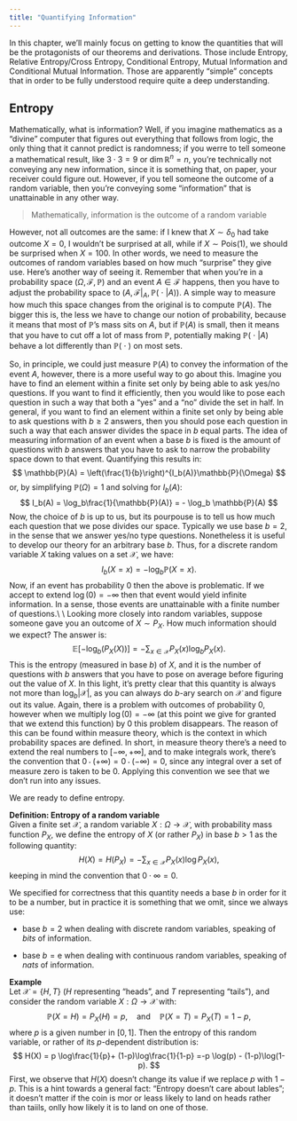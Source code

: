 ```yaml
---
title: "Quantifying Information"
---
```


In this chapter, we'll mainly focus on getting to know the quantities
that will be the protagonists of our theorems and derivations. Those
include Entropy, Relative Entropy/Cross Entropy, Conditional Entropy,
Mutual Information and Conditional Mutual Information. Those are
apparently "simple" concepts that in order to be fully understood
require quite a deep understanding.

## Entropy

Mathematically, what is information? Well, if you imagine mathematics as
a "divine" computer that figures out everything that follows from logic,
the only thing that it cannot predict is randomness; if you werre to
tell someone a mathematical result, like $3\cdot 3 = 9$ or
$\dim \mathbb{R}^n = n$, you're technically not conveying any new
information, since it is something that, on paper, your receiver could
figure out. However, if you tell someone the outcome of a random
variable, then you're conveying some "information" that is unattainable
in any other way.

> Mathematically, information is the outcome of a random variable

However, not all outcomes are the same: if I knew that $X \sim \delta_0$
had take outcome $X = 0$, I wouldn't be surprised at all, while if
$X \sim \text{Pois}(1)$, we should be surprised when $X = 100$. In other
words, we need to measure the outcomes of random variables based on how
much "surprise" they give use. Here's another way of seeing it. Remember
that when you're in a probability space
$(\Omega, \mathcal{F},\mathbb{P})$ and an event $A\in \mathcal{F}$
happens, then you have to adjust the probability space to
$(A,\mathcal{F}|_{A}, \mathbb{P}(\ \cdot \ |A))$. A simple way to
measure how much this space changes from the original is to compute
$\mathbb{P}(A)$. The bigger this is, the less we have to change our
notion of probability, because it means that most of $\mathbb{P}$'s mass
sits on $A$, but if $\mathbb{P}(A)$ is small, then it means that you
have to cut off a lot of mass from $\mathbb{P}$, potentially making
$\mathbb{P}(\ \cdot \ |A)$ behave a lot differently than
$\mathbb{P}(\ \cdot \ )$ on most sets.

So, in principle, we could just measure $\mathbb{P}(A)$ to convey the
information of the event $A$, however, there is a more useful way to go
about this. Imagine you have to find an element within a finite set only
by being able to ask yes/no questions. If you want to find it
efficiently, then you would like to pose each question in such a way
that both a "yes" and a "no" divide the set in half. In general, if you
want to find an element within a finite set only by being able to ask
questions with $b \geq 2$ answers, then you should pose each question in
such a way that each answer divides the space in $b$ equal parts. The
idea of measuring information of an event when a base $b$ is fixed is
the amount of questions with $b$ answers that you have to ask to narrow
the probability space down to that event. Quantifying this results in:
$$
\mathbb{P}(A) = \left(\frac{1}{b}\right)^{I_b(A)}\mathbb{P}(\Omega)
$$ or, by simplifying $\mathbb{P}(\Omega) = 1$ and solving for $I_b(A)$:
$$
I_b(A) = \log_b\frac{1}{\mathbb{P}(A)} = - \log_b \mathbb{P}(A)
$$ Now, the choice of $b$ is up to us, but its pourpouse is to tell us
how much each question that we pose divides our space. Typically we use
base $b = 2$, in the sense that we answer yes/no type questions.
Nonetheless it is useful to develop our theory for an arbitrary base
$b$. Thus, for a discrete random variable $X$ taking values on a set
$\mathcal{X}$, we have: $$
I_b(X = x) = -\log_b\mathbb{P}(X = x).
$$ Now, if an event has probability $0$ then the above is problematic.
If we accept to extend $\log(0) = -\infty$ then that event would yield
infinite information. In a sense, those events are unattainable with a
finite number of questions.\\ \\ Looking more closely into random
variables, suppose someone gave you an outcome of $X \sim P_X$. How much
information should we expect? The answer is: $$
\mathbb{E}\left[-\log_b(P_X(X))\right] = -\sum_{x \in \mathcal{X}} P_X(x)\log_bP_X(x).
$$This is the entropy (measured in base $b$) of $X$, and it is the
number of questions with $b$ answers that you have to pose on average
before figuring out the value of $X$. In this light, it's pretty clear
that this quantity is always not more than $\log_b|\mathcal{X}|$, as you
can always do $b$-ary search on $\mathcal{X}$ and figure out its value.
Again, there is a problem with outcomes of probability $0$, however when
we multiply $\log(0) = -\infty$ (at this point we give for granted that
we extend this function) by $0$ this problem disappears. The reason of
this can be found within measure theory, which is the context in which
probability spaces are defined. In short, in measure theory there's a
need to extend the real numbers to $[-\infty,+\infty]$, and to make
integrals work, there's the convention that
$0 \cdot (+\infty) = 0 \cdot (-\infty) = 0$, since any integral over a
set of measure zero is taken to be $0$. Applying this convention we see
that we don't run into any issues.

We are ready to define entropy.


::: {.definition}
**Definition: Entropy of a random variable**  
Given a finite set $\mathcal{X}$, a random variable $X:\Omega\longrightarrow \mathcal{X}$, with probability mass function $P_X$, we define the entropy of $X$ (or rather $P_X$) in base $b > 1$ as the following quantity:
$$
H(X) = H(P_X) = -\sum_{x \in \mathcal{X}} P_X(x) \log P_X(x),
$$
keeping in mind the convention that $0 \cdot \infty = 0$.
:::

We specified for correctness that this quantity needs a base $b$ in
order for it to be a number, but in practice it is something that we
omit, since we always use:

-   base $b = 2$ when dealing with discrete random variables, speaking
    of *bits* of information.

-   base $b = \text{e}$ when dealing with continuous random variables,
    speaking of *nats* of information.
    
::: {.example}
**Example**  
Let $\mathcal{X} = \{H,T\}$ ($H$ representing "heads", and $T$ representing "tails"), and consider the random variable $X:\Omega \longrightarrow \mathcal{X}$ with:
$$
\mathbb{P}(X = H) = P_X(H) = p, \quad \text{and}\quad \mathbb{P}(X = T) = P_X(T) = 1-p,
$$
where $p$ is a given number in $[0,1]$. Then the entropy of this random variable, or rather of its $p$-dependent distribution is:
$$
H(X) = p \log\frac{1}{p}+ (1-p)\log\frac{1}{1-p} =-p \log(p) - (1-p)\log(1-p).
$$
First, we observe that $H(X)$ doesn't change its value if we replace $p$ with $1-p$. This is a hint towards a general fact: "Entropy doesn't care about lables"; it doesn't matter if the coin is mor or leass likely to land on heads rather than taiils, onlly how likely it is to land on one of those.
:::


